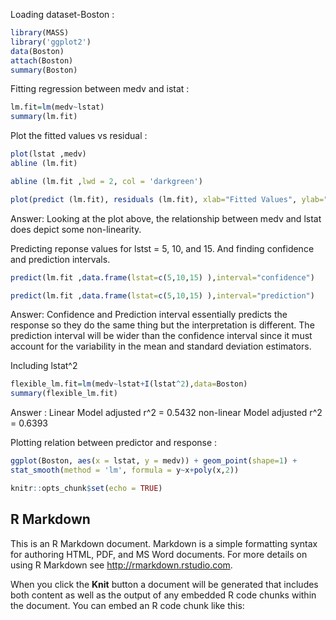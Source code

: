 
Loading dataset-Boston :

```{r}
library(MASS)
library('ggplot2')
data(Boston)
attach(Boston)
summary(Boston)
```

Fitting regression between medv and istat :
```{r}
lm.fit=lm(medv~lstat)
summary(lm.fit)
```

Plot the fitted values vs residual :

```{r}
plot(lstat ,medv)
abline (lm.fit)

abline (lm.fit ,lwd = 2, col = 'darkgreen')
```


```{r}
plot(predict (lm.fit), residuals (lm.fit), xlab="Fitted Values", ylab="Residuals")
```


Answer: Looking at the plot above, the relationship between medv and lstat does depict some non-linearity.

Predicting reponse values for lstst = 5, 10, and 15. And finding confidence and prediction intervals.

```{r}
predict(lm.fit ,data.frame(lstat=c(5,10,15) ),interval="confidence")
```

```{r}
predict(lm.fit ,data.frame(lstat=c(5,10,15) ),interval="prediction")
```


Answer: Confidence and Prediction interval essentially predicts the response so they do the same thing but the interpretation is different. The prediction interval will be wider than the confidence interval since it must account for the variability in the mean and standard deviation estimators.


Including lstat^2


```{r}
flexible_lm.fit=lm(medv~lstat+I(lstat^2),data=Boston)
summary(flexible_lm.fit)
```

Answer : Linear Model adjusted r^2 = 0.5432 
         non-linear Model adjusted r^2 = 0.6393


Plotting relation between predictor and response :

```{r}
ggplot(Boston, aes(x = lstat, y = medv)) + geom_point(shape=1) +
stat_smooth(method = 'lm', formula = y~x+poly(x,2))
```







```{r setup, include=FALSE}
knitr::opts_chunk$set(echo = TRUE)
```

## R Markdown

This is an R Markdown document. Markdown is a simple formatting syntax for authoring HTML, PDF, and MS Word documents. For more details on using R Markdown see <http://rmarkdown.rstudio.com>.

When you click the **Knit** button a document will be generated that includes both content as well as the output of any embedded R code chunks within the document. You can embed an R code chunk like this:

